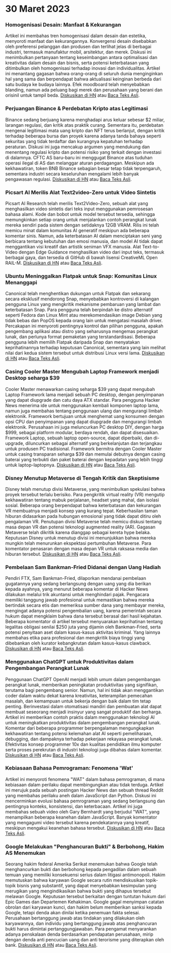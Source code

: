 

<CallToAction />

<Steps>

# 30 Maret 2023

### Homogenisasi Desain: Manfaat & Kekurangan

Artikel ini membahas tren homogenisasi dalam desain dan estetika, menyoroti manfaat dan kekurangannya. Konvergensi desain disebabkan oleh preferensi pelanggan dan produsen dan terlihat jelas di berbagai industri, termasuk manufaktur mobil, arsitektur, dan merek. Diskusi ini menimbulkan pertanyaan tentang keseimbangan antara optimalisasi dan kreativitas dalam desain dan bisnis, serta potensi keterbatasan yang ditimbulkan oleh homogenisasi terhadap inovasi dan individualitas. Artikel ini menantang gagasan bahwa orang-orang di seluruh dunia menginginkan hal yang sama dan berpendapat bahwa aktualisasi keinginan berbeda dari satu budaya ke budaya lainnya. Efek moodboard telah menyebabkan blanding, namun ada peluang bagi merek dan perusahaan yang berani dan orisinil untuk tampil beda.
[Diskusikan di HN](http://news.ycombinator.com/item?id=35355703) atau [Baca Teks Asli](https://www.alexmurrell.co.uk/articles/the-age-of-average).

### Perjuangan Binance & Perdebatan Kripto atas Legitimasi

Binance sedang berjuang karena menghadapi arus keluar sebesar $2 miliar, larangan regulasi, dan kritik atas praktik curang. Sementara itu, perdebatan mengenai legitimasi mata uang kripto dan NFT terus berlanjut, dengan kritik terhadap beberapa bursa dan proyek karena adanya tanda bahaya seperti sekuritas yang tidak terdaftar dan kurangnya kepatuhan terhadap peraturan. Diskusi ini juga mencakup argumen yang mendukung dan menentang regulasi kripto dan potensi risiko yang terkait dengan investasi di dalamnya. CFTC AS baru-baru ini menggugat Binance atas tuduhan operasi ilegal di AS dan melanggar aturan perdagangan. Meskipun ada kekhawatiran, token BNB Binance sebagian besar tetap tidak terpengaruh, sementara industri secara keseluruhan mengalami lebih banyak pengawasan regulasi.
[Diskusikan di HN](http://news.ycombinator.com/item?id=35351805) atau [Baca Teks Asli](https://www.wsj.com/articles/binance-sees-2-billion-in-outflows-as-troubles-compound-9a136e21).

### Picsart AI Merilis Alat Text2video-Zero untuk Video Sintetis

Picsart AI Research telah merilis Text2Video-Zero, sebuah alat yang menghasilkan video sintetis dari teks input menggunakan pemrosesan bahasa alami. Kode dan bobot untuk model tersebut tersedia, sehingga memungkinkan setiap orang untuk menjalankan contoh perangkat lunak mereka sendiri pada sistem dengan setidaknya 12GB VRAM. Rilis ini telah memicu minat dalam komunitas AI generatif meskipun ada beberapa komentar sinis. Namun, ada keterbatasan AI dalam menciptakan seni yang berbicara tentang kebutuhan dan emosi manusia, dan model AI tidak dapat menggantikan visi kreatif dan artistik seniman VFX manusia. Alat Text-to-Video dengan Edge Guidance menghasilkan video dari input teks, termasuk berbagai gaya, dan tersedia di GitHub di bawah lisensi CreativeML Open RAIL-M.
[Diskusikan di HN](http://news.ycombinator.com/item?id=35352452) atau [Baca Teks Asli](https://github.com/Picsart-AI-Research/Text2Video-Zero).

### Ubuntu Meninggalkan Flatpak untuk Snap: Komunitas Linux Menanggapi

Canonical telah menghentikan dukungan untuk Flatpak dan sekarang secara eksklusif mendorong Snap, menyebabkan kontroversi di kalangan pengguna Linux yang mengkritik mekanisme pembaruan yang lambat dan keterbatasan Snap. Para pengguna telah berpindah ke distro alternatif seperti Fedora dan Linux Mint atau merekomendasikan image Debian yang tidak bebas dan PopOS kepada orang lain untuk mengatasi masalah driver. Percakapan ini menyoroti pentingnya kontrol dan pilihan pengguna, apakah pengembang aplikasi atau distro yang seharusnya mengemas perangkat lunak, dan perlunya format pemaketan yang terstandardisasi. Beberapa pengguna lebih memilih Flatpak daripada Snap dan menyatakan keprihatinannya terhadap keputusan Canonical, sementara yang lain melihat nilai dari kedua sistem tersebut untuk distribusi Linux versi lama.
[Diskusikan di HN](http://news.ycombinator.com/item?id=35354729) atau [Baca Teks Asli](https://lwn.net/SubscriberLink/927262/6adb2350e2b0d2ce/).

### Casing Cooler Master Mengubah Laptop Framework menjadi Desktop seharga $39

Cooler Master menawarkan casing seharga $39 yang dapat mengubah Laptop Framework lama menjadi sebuah PC desktop, dengan penyimpanan yang dapat diupgrade dan catu daya ATX standar. Para pengguna Hacker News menerima ide untuk menggunakan kembali komponen laptop lama, namun juga membahas tentang penggunaan ulang dan mengurangi limbah elektronik. Framework bertujuan untuk menghemat uang konsumen dengan opsi CPU dan penyimpanan yang dapat diupgrade dan mengurangi limbah elektronik. Perusahaan ini juga meluncurkan PC desktop DIY, dengan harga $999, sebagai platform modular, berdaya rendah, dan dapat disesuaikan. Framework Laptop, sebuah laptop open-source, dapat diperbaiki, dan di-upgrade, diluncurkan sebagai alternatif yang berkelanjutan dan terjangkau untuk produsen PC tradisional. Framework bermitra dengan Cooler Master untuk casing transparan seharga $39 dan memulai debutnya dengan casing baterai yang terbukti dan paket baterai dengan kepadatan yang lebih tinggi untuk laptop-laptopnya.
[Diskusikan di HN](http://news.ycombinator.com/item?id=35350288) atau [Baca Teks Asli](https://www.theverge.com/2023/3/23/23652939/framework-cooler-master-sff-pc-case).

### Disney Menutup Metaverse di Tengah Kritik dan Skeptisisme

Disney telah menutup divisi Metaverse, yang menimbulkan spekulasi bahwa proyek tersebut terlalu berisiko. Para pengkritik virtual reality (VR) mengutip kekhawatiran tentang mabuk perjalanan, headset yang mahal, dan isolasi sosial. Beberapa orang berpendapat bahwa keterbatasan dan kekurangan VR membuatnya menjadi konsep yang kurang tepat. Keberhasilan taman hiburan didasarkan pada hubungan emosional yang tidak dapat ditiru oleh pengalaman VR. Penutupan divisi Metaverse telah memicu diskusi tentang masa depan VR dan potensi teknologi augmented reality (AR). Gagasan Metaverse telah dikritik karena dianggap sebagai kereta hype belaka. Keputusan Disney untuk menutup divisi ini menunjukkan bahwa mereka mungkin telah menurunkan ekspektasi pertumbuhan Metaverse. Para komentator penasaran dengan masa depan VR untuk raksasa media dan hiburan tersebut.
[Diskusikan di HN](http://news.ycombinator.com/item?id=35350952) atau [Baca Teks Asli](https://www.wsj.com/articles/disney-eliminates-its-metaverse-division-as-part-of-companys-layoffs-plan-94b03650).

### Pembelaan Sam Bankman-Fried Didanai dengan Uang Hadiah

Pendiri FTX, Sam Bankman-Fried, dilaporkan mendanai pembelaan gugatannya yang sedang berlangsung dengan uang yang dia berikan kepada ayahnya, yang menurut beberapa komentar di Hacker News dilakukan melalui trik akuntansi untuk menghindari pajak. Pengacara memiliki tanggung jawab profesional untuk memastikan bahwa mereka bertindak secara etis dan memeriksa sumber dana yang membayar mereka, mengingat adanya potensi pengembalian uang, karena pemerintah secara hukum dapat mengklaim bahwa dana tersebut berasal dari hasil kejahatan. Beberapa komentator di artikel tersebut menyuarakan keprihatinan tentang legalitas obligasi senilai $250 juta yang dijamin oleh Bankman-Fried, serta potensi penyitaan aset dalam kasus-kasus aktivitas kriminal. Yang lainnya membahas etika para profesional dan mengkritik biaya tinggi yang dibebankan oleh kurator kebangkrutan dalam kasus-kasus clawback.
[Diskusikan di HN](http://news.ycombinator.com/item?id=35358698) atau [Baca Teks Asli](https://www.forbes.com/sites/sarahemerson/2023/03/29/sam-bankman-fried-legal-fees-funded-by-alameda-money-gifted-to-father-joe-bankman/).

### Menggunakan ChatGPT untuk Produktivitas dalam Pengembangan Perangkat Lunak

Penggunaan ChatGPT OpenAI menjadi lebih umum dalam pengembangan perangkat lunak, memberikan peningkatan produktivitas yang signifikan, terutama bagi pengembang senior. Namun, hal ini tidak akan menggantikan coder dalam waktu dekat karena kreativitas, keterampilan pemecahan masalah, dan kemampuan untuk bekerja dengan baik dalam tim tetap penting. Berinvestasi dalam otomatisasi mandiri dan pembuatan alat dapat membuat seseorang menjadi insinyur yang sangat produktif dan berharga. Artikel ini memberikan contoh praktis dalam menggunakan teknologi AI untuk meningkatkan produktivitas dalam pengembangan perangkat lunak. Komentar dari beberapa programmer berpengalaman mengungkapkan kekhawatiran tentang potensi kelemahan alat AI seperti pemeliharaan, debugging, dan dampaknya terhadap pekerjaan rekayasa perangkat lunak. Efektivitas konsep programmer 10x dan kualitas pendidikan ilmu komputer serta proses perekrutan di industri teknologi juga dibahas dalam komentar.
[Diskusikan di HN](http://news.ycombinator.com/item?id=35356054) atau [Baca Teks Asli](https://kadekillary.work/posts/1000x-eng/).

### Kebiasaan Bahasa Pemrograman: Fenomena 'Wat'

Artikel ini menyoroti fenomena "WAT" dalam bahasa pemrograman, di mana kebiasaan dalam perilaku dapat membingungkan atau tidak terduga. Artikel ini merujuk pada sebuah postingan Hacker News dan sebuah thread Reddit yang membahas perilaku aneh dalam JavaScript dan Python. Diskusi ini mencerminkan evolusi bahasa pemrograman yang sedang berlangsung dan pentingnya konteks, konsistensi, dan keterbacaan. Artikel ini juga membahas sebuah video oleh Gary Bernhardt yang berjudul "WAT", yang menampilkan beberapa keanehan dalam JavaScript. Banyak komentator yang mengagumi video tersebut karena pendekatannya yang kreatif, meskipun mengakui keanehan bahasa tersebut.
[Diskusikan di HN](http://news.ycombinator.com/item?id=35363044) atau [Baca Teks Asli](https://www.destroyallsoftware.com/talks/wat).

### Google Melakukan "Penghancuran Bukti" & Berbohong, Hakim AS Menemukan

Seorang hakim federal Amerika Serikat menemukan bahwa Google telah menghancurkan bukti dan berbohong kepada pengadilan dalam sebuah temuan yang memiliki konsekuensi serius dalam litigasi antimonopoli. Hakim memutuskan bahwa karyawan Google secara rutin mendiskusikan topik-topik bisnis yang substantif, yang dapat menyebabkan kesimpulan yang merugikan yang mengindikasikan bahwa bukti yang dihapus tersebut melawan Google. Keputusan tersebut berkaitan dengan tuntutan hukum dari Epic Games dan Departemen Kehakiman. Google gagal menyimpan catatan obrolan dari karyawan kunci, dan hakim belum memberikan sanksi kepada Google, tetapi denda akan dinilai ketika penemuan fakta selesai. Perusahaan bertanggung jawab atas tindakan yang dilakukan oleh karyawannya, dan individu yang bertanggung jawab atas penghancuran bukti harus dimintai pertanggungjawaban. Para pengamat menyarankan adanya penskalaan denda berdasarkan pendapatan perusahaan, mirip dengan denda anti pencucian uang dan anti terorisme yang diterapkan oleh bank.
[Diskusikan di HN](http://news.ycombinator.com/item?id=35363095) atau [Baca Teks Asli](https://storage.courtlistener.com/recap/gov.uscourts.cand.373179/gov.uscourts.cand.373179.469.0.pdf).

</Steps>
